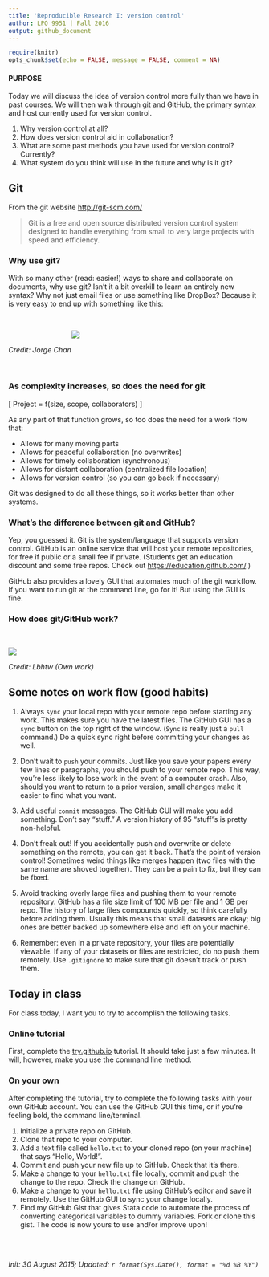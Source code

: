 ```yaml
---
title: 'Reproducible Research I: version control'
author: LPO 9951 | Fall 2016
output: github_document
---
```


```r
require(knitr)
opts_chunk$set(echo = FALSE, message = FALSE, comment = NA)
```

#### PURPOSE

Today we will discuss the idea of version control more fully than we
have in past courses. We will then walk through git and GitHub, the
primary syntax and host currently used for version control.

1. Why version control at all?
2. How does version control aid in collaboration?
3. What are some past methods you have used for version control? Currently?
4. What system do you think will use in the future and why is it git?

## Git

From the git website [http://git-scm.com/](http://git-scm.com/)

> Git is a free and open source distributed version control system
> designed to handle everything from small to very large projects with
> speed and efficiency.  

### Why use git?

With so many other (read: easier!) ways to share and collaborate on
documents, why use git? Isn't it a bit overkill to learn an entirely
new syntax? Why not just email files or use something like DropBox?
Because it is very easy to end up with something like this:

<br>
<p style="width: 50%; margin-left: auto; margin-right: auto;">
[![](https://pbs.twimg.com/media/B9HgQmDIEAALfb4.jpg)](http://www.phdcomics.com/comics/archive.php?comicid=1531)
</p>
*Credit: Jorge Chan*

<br>

### As complexity increases, so does the need for git

\[
Project = f(size, scope, collaborators)
\]

As any part of that function grows, so too does the need for a work flow that:  

* Allows for many moving parts
* Allows for peaceful collaboration (no overwrites)
* Allows for timely collaboration (synchronous)
* Allows for distant collaboration (centralized file location)
* Allows for version control (so you can go back if necessary)

Git was designed to do all these things, so it works better than other systems.

### What's the difference between git and GitHub?

Yep, you guessed it. Git is the system/language that supports version
control. GitHub is an online service that will host your remote
repositories, for free if public or a small fee if private. (Students
get an education discount and some free repos. Check out
[https://education.github.com/](https://education.github.com/).)  

GitHub also provides a lovely GUI that automates much of the git
workflow. If you want to run git at the command line, go for it! But
using the GUI is fine.  

### How does git/GitHub work?

<br>
<p style="margin-left: auto; margin-right: auto;">
[![](http://upload.wikimedia.org/wikipedia/commons/2/29/Git_data_flow.png)](https://commons.wikimedia.org/wiki/File:Git_data_flow.png)
</p>
*Credit: Lbhtw (Own work)*
<br>

## Some notes on work flow (good habits)

1. Always `sync` your local repo with your remote repo before starting
   any work. This makes sure you have the latest files. The GitHub GUI
   has a `sync` button on the top right of the window. (`Sync` is
   really just a `pull` command.)  Do a quick sync right before committing your changes as   well.
   
2. Don't wait to `push` your commits. Just like you save your papers
   every few lines or paragraphs, you should push to your remote
   repo. This way, you're less likely to lose work in the event of a
   computer crash. Also, should you want to return to a prior version,
   small changes make it easier to find what you want. 
   
3. Add useful `commit` messages. The GitHub GUI will make you add
   something. Don't say "stuff." A version history of 95 "stuff"s is
   pretty non-helpful.  
   
4. Don't freak out! If you accidentally push and overwrite or delete
   something on the remote, you can get it back. That's the point of
   version control! Sometimes weird things like merges happen (two
   files with the same name are shoved together). They can be a pain
   to fix, but they can be fixed.
   
5. Avoid tracking overly large files and pushing them to your remote
   repository. GitHub has a file size limit of 100 MB per file and 1
   GB per repo. The history of large files compounds quickly, so think
   carefully before adding them. Usually this means that small
   datasets are okay; big ones are better backed up somewhere else and
   left on your machine.
   
6. Remember: even in a private repository, your files are potentially
   viewable. If any of your datasets or files are restricted, do no
   push them remotely. Use `.gitignore` to make sure that git doesn't
   track or push them.

## Today in class

For class today, I want you to try to accomplish the following
tasks.

### Online tutorial

First, complete the [try.github.io](https://try.github.io)
tutorial. It should take just a few minutes. It will, however, make
you use the command line method.

### On your own

After completing the tutorial, try to complete the following tasks with your
own GitHub account. You can use the GitHub GUI this time, or if you're
feeling bold, the command line/terminal.  

1. Initialize a private repo on GitHub.
2. Clone that repo to your computer.
3. Add a text file called `hello.txt` to your cloned repo (on your
machine) that says "Hello, World!".
4. Commit and push your new file up to GitHub. Check that it's there.
5. Make a change to your `hello.txt` file locally, commit and push the change
to the repo. Check the change on GitHub.
6. Make a change to your `hello.txt` file using GitHub's editor and
save it remotely. Use the GitHub GUI to sync your change locally.
7. Find my GitHub Gist that gives Stata code to automate the process
   of converting categorical variables to dummy variables. Fork or
   clone this gist. The code is now yours to use and/or improve upon!


<br><br>

*Init: 30 August 2015; Updated: `r format(Sys.Date(), format = "%d %B %Y")`*

<br>
